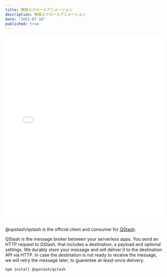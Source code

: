 ```yaml
---
title: 無限スクロールアニメーション
description: 無限スクロールアニメーション
date: "2022-07-18"
published: true
---
```


<iframe width="100%" height="600" src="//jsfiddle.net/prodouga/8okdz45c/11/embedded/result/" allowfullscreen="allowfullscreen" allowpaymentrequest frameborder="0"></iframe>

@upstash/qstash is the official client and consumer for [QStash](https://chronark.com/projects/qstash).

QStash is the message broker between your serverless apps. You send an HTTP
request to QStash, that includes a destination, a payload and optional settings.
We durably store your message and will deliver it to the destination API via
HTTP. In case the destination is not ready to receive the message, we will retry
the message later, to guarentee at-least-once delivery.

```bash
npm install @upstash/qstash
```
